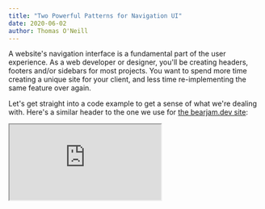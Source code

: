 ```yaml
---
title: "Two Powerful Patterns for Navigation UI"
date: 2020-06-02
author: Thomas O'Neill
---
```


A website's navigation interface is a fundamental part of the user experience.
As a web developer or designer, you'll be creating headers, footers and/or
sidebars for most projects. You want to spend more time creating a unique site
for your client, and less time re-implementing the same feature over again.

Let's get straight into a code example to get a sense of what we're dealing
with. Here's a similar header to the one we use for [the bearjam.dev site](/):

<iframe src="https://codesandbox.io/embed/github/mysterybear/blog-post-demos/tree/master/packages/header-3" />

Now let's break down what it does:

- It's **responsive**: the header adapts to changes in screen size (specifically
  at 640px width breakpoint, try dragging the view narrower).
- When the screen width is below the breakpoint, **there is a toggle menu to
  expand/collapse the mobile header**.
- When the screen width is 640px or greater, the navigation links are displayed
  horizontally on the desktop header.
- When the mobile header is expanded, there's a **staggered animation** to bring
  them into view (and this is reversed upon collapse).
- **The active link indication is different between mobile and desktop**: on
  mobile, the active link text colour is blue; on desktop, the active link has a
  blue underline.
- Upon navigation **the blue underline animates between links**.

So there's quite a lot going on! But believe it or not, with good tools and
patterns, we bring this all together and even make it readable, reusable and so
on.

- Wonderful SSR-friendly React animation library **Framer Motion**.
- A sane component hierarchy, what we call **`Root > Backdrop + Container`**
  pattern.
- The **function as child component** pattern

```jsx
<Root>
  <Backdrop />
  <Container>
    <BurgerMenu />
    <MobileNav />
    <DesktopNav />
  </Container>
</Root>
```

The header contains two sub-trees that render conditionally

You may also notice that the small-screen navigation only appears as a drop-down
after pressing the burger menu. Furthermore, the indicator for the currently
visited (active) link is different here compared with the large-screen
navigation (pink text colour vs. pink text under-line).

There are two key patterns at play here. The first pattern is for the pop-over
functionality that we use for our mobile navigation drop-down, but this could be
also be used for any expandable/collapsable component e.g. sidebars, modals etc.

## Pattern #1: The "Root > Backdrop + Container"

```jsx
<Root>
  <Backdrop />
  <Container>{children}</Container>
</Root>
```

## Pattern #2: Function as Child Component Nav

```jsx
const NavLink = ({ children, href, label, i, ...props }) => {
  const { pathname } = useRouter()
  const pathBeginning = `/${pathname.split("/")[1]}`
  const active = pathBeginning === href
  return children ? (
    children({ href, label, active, ...props }, i)
  ) : (
    <Link key={href} href={href} {...props}>
      <a>{label}</a>
    </Link>
  )
}
export const Nav = ({ children, ...props }) => {
  return (
    <motion.nav {...props}>
      {links.map((linkProps, i) => (
        <NavLink
          key={linkProps.href}
          children={children}
          {...linkProps}
          i={i}
        />
      ))}
    </motion.nav>
  )
}
```

<!-- What we came up with turned out to be reusable sidebars, footers, modals and so on. -->
